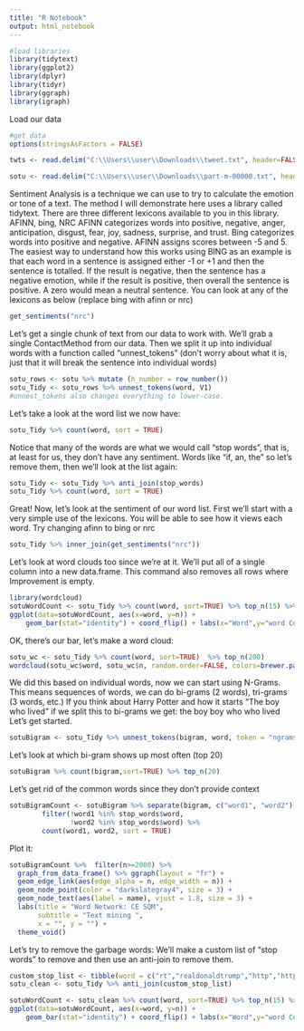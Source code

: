 ---
title: "R Notebook"
output: html_notebook
---

```{r}
#load libraries
library(tidytext)
library(ggplot2)
library(dplyr)
library(tidyr)
library(ggraph)
library(igraph)
```

Load our data
```{r}
#get data
options(stringsAsFactors = FALSE)

twts <- read.delim("C:\\Users\\user\\Downloads\\tweet.txt", header=FALSE, stringsAsFactors = FALSE, sep='|')

sotu <- read.delim("C:\\Users\\user\\Downloads\\part-m-00000.txt", header=FALSE, stringsAsFactors = FALSE, sep='|')
```

Sentiment Analysis is a technique we can use to try to calculate the emotion or tone of a text.
The method I will demonstrate here uses a library called tidytext. There are three different lexicons available to you in this library.
AFINN, bing, NRC
AFINN categorizes words into positive, negative, anger, anticipation, disgust, fear, joy, sadness, surprise, and trust.
Bing categorizes words into positive and negative.
AFINN assigns scores between -5 and 5.
The easiest way to understand how this works using BING as an example is that each word in a sentence is assigned either -1 or +1 and then the sentence is totalled. If the result is negative, then the sentence has a negative emotion, while if the result is positive, then overall the sentence is positive. A zero would mean a neutral sentence.
You can look at any of the lexicons as below (replace bing with afinn or nrc)
```{r}
get_sentiments("nrc")
```

Let's get a single chunk of text from our data to work with. 
We'll grab a single ContactMethod from our data. Then we split it up into individual words with a function called "unnest_tokens" (don't worry about what it is, just that it will break the sentence into individual words)

```{r}

sotu_rows <- sotu %>% mutate (h_number = row_number())
sotu_Tidy <- sotu_rows %>% unnest_tokens(word, V1)
#unnest_tokens also changes everything to lower-case.

```
Let's take a look at the word list we now have:
```{r}
sotu_Tidy %>% count(word, sort = TRUE)
```
Notice that many of the words are what we would call "stop words", that is, at least for us, they don't have any sentiment. Words like "if, an, the" so let's remove them, then we'll look at the list again:
```{r}
sotu_Tidy <- sotu_Tidy %>% anti_join(stop_words)
sotu_Tidy %>% count(word, sort = TRUE)
```

Great! Now, let's look at the sentiment of our word list. First we'll start with a very simple use of the lexicons. You will be able to see how it views each word. Try changing afinn to bing or nrc
```{r}
sotu_Tidy %>% inner_join(get_sentiments("nrc"))
```

Let's look at word clouds too since we're at it. We'll put all of a single column into a new data.frame. This command also removes all rows where Improvement is empty.
```{r code, echo=FALSE, message=FALSE, warning=FALSE}
library(wordcloud)
sotuWordCount <- sotu_Tidy %>% count(word, sort=TRUE) %>% top_n(15) %>% mutate(word = reorder(word,n)) 
ggplot(data=sotuWordCount, aes(x=word, y=n)) +
    geom_bar(stat="identity") + coord_flip() + labs(x="Word",y="word Count",title="Word Frequency")
```

OK, there's our bar, let's make a word cloud:
```{r code2, echo=FALSE, message=FALSE, warning=FALSE}
sotu_wc <- sotu_Tidy %>% count(word, sort=TRUE)  %>% top_n(200)
wordcloud(sotu_wc$word, sotu_wc$n, random.order=FALSE, colors=brewer.pal(8,"Dark2"))
```

We did this based on individual words, now we can start using N-Grams. This means sequences of words, we can do bi-grams (2 words), tri-grams (3 words, etc.) If you think about Harry Potter and how it starts "The boy who lived" if we split this to bi-grams we get:
the boy
boy who
who lived
Let's get started. 
```{r code, echo=FALSE, message=FALSE, warning=FALSE}
sotuBigram <- sotu_Tidy %>% unnest_tokens(bigram, word, token = "ngrams", n = 2)
```

Let's look at which bi-gram shows up most often (top 20)
```{r code3, echo=FALSE, message=FALSE, warning=FALSE}
sotuBigram %>% count(bigram,sort=TRUE) %>% top_n(20)
```

Let's get rid of the common words since they don't provide context
```{r code4, echo=FALSE, message=FALSE, warning=FALSE}
sotuBigramCount <- sotuBigram %>% separate(bigram, c("word1", "word2"), sep = " ") %>%
        filter(!word1 %in% stop_words$word,
               !word2 %in% stop_words$word) %>%
        count(word1, word2, sort = TRUE)
```
Plot it:
```{r code5, echo=FALSE, message=FALSE, warning=FALSE}

sotuBigramCount %>%  filter(n>=2000) %>%
  graph_from_data_frame() %>% ggraph(layout = "fr") +
  geom_edge_link(aes(edge_alpha = n, edge_width = n)) +
  geom_node_point(color = "darkslategray4", size = 3) +
  geom_node_text(aes(label = name), vjust = 1.8, size = 3) +
  labs(title = "Word Network: CE SQM",
       subtitle = "Text mining ",
       x = "", y = "") +
  theme_void()
```

Let's try to remove the garbage words:
We'll make a custom list of "stop words" to remove and then use an anti-join to remove them.
```{r}
custom_stop_list <- tibble(word = c("rt","realdonaldtrump","http","https","tco","amp","sotu","??","?","???","i?","?","potus"))
sotu_clean <- sotu_Tidy %>% anti_join(custom_stop_list)
```
```{r}
sotuWordCount <- sotu_clean %>% count(word, sort=TRUE) %>% top_n(15) %>% mutate(word = reorder(word,n)) 
ggplot(data=sotuWordCount, aes(x=word, y=n)) +
    geom_bar(stat="identity") + coord_flip() + labs(x="Word",y="word Count",title="Word Frequency")
```

